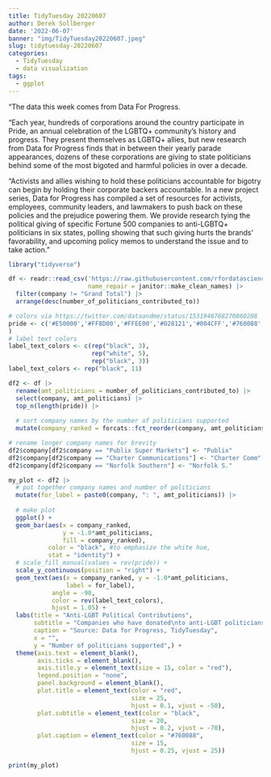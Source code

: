 ```yaml
---
title: TidyTuesday 20220607
author: Derek Sollberger
date: '2022-06-07'
banner: "img/TidyTuesday20220607.jpeg"
slug: tidytuesday-20220607
categories:
  - TidyTuesday
  - data visualization
tags:
  - ggplot
---
```


"The data this week comes from Data For Progress.

"Each year, hundreds of corporations around the country participate in Pride, an annual celebration of the LGBTQ+ community’s history and progress. They present themselves as LGBTQ+ allies, but new research from Data for Progress finds that in between their yearly parade appearances, dozens of these corporations are giving to state politicians behind some of the most bigoted and harmful policies in over a decade.

"Activists and allies wishing to hold these politicians accountable for bigotry can begin by holding their corporate backers accountable. In a new project series, Data for Progress has compiled a set of resources for activists, employees, community leaders, and lawmakers to push back on these policies and the prejudice powering them. We provide research tying the political giving of specific Fortune 500 companies to anti-LGBTQ+ politicians in six states, polling showing that such giving hurts the brands’ favorability, and upcoming policy memos to understand the issue and to take action."

```r
library("tidyverse")
```

```r
df <- readr::read_csv('https://raw.githubusercontent.com/rfordatascience/tidytuesday/master/data/2022/2022-06-07/fortune_aggregates.csv',
                      name_repair = janitor::make_clean_names) |>
  filter(company != "Grand Total") |>
  arrange(desc(number_of_politicians_contributed_to))
```

```r
# colors via https://twitter.com/dataandme/status/1531946768270860288
pride <- c('#E50000','#FF8D00','#FFEE00','#028121','#004CFF','#760088','#000000','#613915','#73D7EE','#FFAFC7','#FFFFFF'
)
# label text colors
label_text_colors <- c(rep("black", 3),
                       rep("white", 5),
                       rep("black", 3))
label_text_colors <- rep("black", 11)
```

```r
df2 <- df |>
  rename(amt_politicians = number_of_politicians_contributed_to) |>
  select(company, amt_politicians) |>
  top_n(length(pride)) |>
  
  # sort company names by the number of politicians supported
  mutate(company_ranked = forcats::fct_reorder(company, amt_politicians))

# rename longer company names for brevity
df2$company[df2$company == "Publix Super Markets"] <- "Publix"
df2$company[df2$company == "Charter Communications"] <- "Charter Comm"
df2$company[df2$company == "Norfolk Southern"] <- "Norfolk S."
```

```r
my_plot <- df2 |>
  # put together company names and number of politicians
  mutate(for_label = paste0(company, ": ", amt_politicians)) |>
    
  # make plot
  ggplot() +
  geom_bar(aes(x = company_ranked, 
               y = -1.0*amt_politicians,
               fill = company_ranked),
           color = "black", #to emphasize the white hue,
           stat = "identity") +
  # scale_fill_manual(values = rev(pride)) +
  scale_y_continuous(position = "right") +
  geom_text(aes(x = company_ranked, y = -1.0*amt_politicians,
                label = for_label),
            angle = -90,
            color = rev(label_text_colors),
            hjust = 1.05) +
  labs(title = "Anti-LGBT Political Contributions",
       subtitle = "Companies who have donated\nto anti-LGBT politicians",
       caption = "Source: Data for Progress, TidyTuesday",
       x = "",
       y = "Number of politicians supported",) +
  theme(axis.text = element_blank(),
        axis.ticks = element_blank(),
        axis.title.y = element_text(size = 15, color = "red"),
        legend.position = "none",
        panel.background = element_blank(),
        plot.title = element_text(color = "red",
                                  size = 25, 
                                  hjust = 0.1, vjust = -50),
        plot.subtitle = element_text(color = "black",
                                  size = 20, 
                                  hjust = 0.2, vjust = -70),
        plot.caption = element_text(color = "#760088",
                                  size = 15, 
                                  hjust = 0.25, vjust = 25))
```

```r
print(my_plot)
```